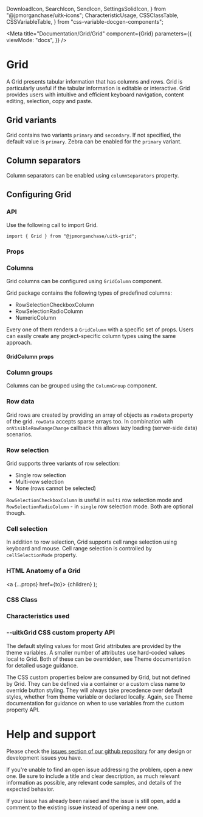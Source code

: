   DownloadIcon,
  SearchIcon,
  SendIcon,
  SettingsSolidIcon,
} from "@jpmorganchase/uitk-icons";
  CharacteristicUsage,
  CSSClassTable,
  CSSVariableTable,
} from "css-variable-docgen-components";

<Meta
  title="Documentation/Grid/Grid"
  component={Grid}
  parameters={{
    viewMode: "docs",
  }}
/>

# Grid

A Grid presents tabular information that has columns and rows.
Grid is particularly useful if the tabular information is editable or interactive.
Grid provides users with intuitive and efficient keyboard navigation, content editing, selection, copy and paste.

<!-- - **Call-To-Action** (a.k.a. CTA) performs a critical action on the screen. -->
<!-- - **Primary** is the most commonly-used button. -->
<!-- - **Secondary** performs an action less likely to be triggered. -->

## Grid variants

Grid contains two variants `primary` and `secondary`. If not specified, the default value is `primary`.
Zebra can be enabled for the `primary` variant.

<Canvas>
  <Story name="Grid Variants" decorators={[withFlexGap]}>
    <GridVariantExample variant="primary"/>      
    <GridVariantExample variant="secondary"/>
    <GridVariantExample zebra={true}/>
  </Story>
</Canvas>

## Column separators

Column separators can be enabled using `columnSeparators` property.

<Canvas>
  <Story name="Grid with column separators" decorators={[withFlexGap]}>
    <GridVariantExample variant="primary" columnSeparators={true}/>      
    <GridVariantExample variant="secondary" columnSeparators={true}/>
    <GridVariantExample zebra={true} columnSeparators={true}/>
  </Story>
</Canvas>

## Configuring Grid

### API

Use the following call to import Grid.

```
import { Grid } from "@jpmorganchase/uitk-grid";
```

### Props

<ArgsTable of={Grid} />

### Columns

Grid columns can be configured using `GridColumn` component.

Grid package contains the following types of predefined columns:
- RowSelectionCheckboxColumn
- RowSelectionRadioColumn
- NumericColumn

Every one of them renders a `GridColumn` with a specific set of props.
Users can easily create any project-specific column types using the same approach.

#### GridColumn props
<ArgsTable of={GridColumn} /> 

### Column groups

Columns can be grouped using the `ColumnGroup` component.
<Canvas>
  <Story name="Grid with grouped columns" decorators={[withFlexGap]}>
    <GridColumnGroupExample />
  </Story>
</Canvas>

### Row data

Grid rows are created by providing an array of objects as `rowData` property of the grid.
`rowData` accepts sparse arrays too.
In combination with `onVisibleRowRangeChange` callback this allows lazy loading (server-side data) scenarios.

### Row selection

Grid supports three variants of row selection:
- Single row selection
- Multi-row selection
- None (rows cannot be selected)

`RowSelectionCheckboxColumn` is useful in `multi` row selection mode and `RowSelectionRadioColumn` - in `single` row selection mode.
Both are optional though.

<Canvas>
  <Story name="Grid row selection modes" decorators={[withFlexGap]}>
    <RowSelectionModesExample rowSelectionMode="single"/>      
    <RowSelectionModesExample rowSelectionMode="multi"/>
    <RowSelectionModesExample rowSelectionMode="none"/>
  </Story>
</Canvas>

### Cell selection

In addition to row selection, Grid supports cell range selection using keyboard and mouse.
Cell range selection is controlled by `cellSelectionMode` property.

### HTML Anatomy of a Grid

  <a {...props} href={to}>
    {children}
  </a>
);

<Canvas>
  <ComponentAnatomy>
    <GridAnatomyExample />
  </ComponentAnatomy>
</Canvas>

### CSS Class

<CSSClassTable of={Grid} />

### Characteristics used

<CharacteristicUsage of={Grid} />

### --uitkGrid CSS custom property API

The default styling values for most Grid attributes are provided by the theme variables. A smaller number of attributes
use hard-coded values local to Grid. Both of these can be overridden, see Theme documentation for detailed usage guidance.

The CSS custom properties below are consumed by Grid, but not defined by Grid. They can be defined via a container or
a custom class name to override button styling. They will always take precedence over default styles, whether from theme variable
or declared locally. Again, see Theme documentation for guidance on when to use variables from the custom property API.

<CSSVariableTable of={Grid} />

# Help and support

Please check the [issues section of our github repository](https://github.com/jpmorganchase/uitk/issues) for any design or development issues you have.

If you're unable to find an open issue addressing the problem, open a new one. Be sure to include a title and clear description, as much relevant information as possible, any relevant code samples, and details of the expected behavior.

If your issue has already been raised and the issue is still open, add a comment to the existing issue instead of opening a new one.
